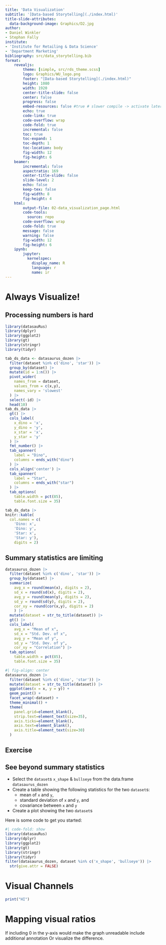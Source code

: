 ```yaml
---
title: 'Data Visualization'
subtitle: '[Data-based Storytelling](./index.html)'
title-slide-attributes: 
  data-background-image: Graphics/D2.jpg
author: 
- Daniel Winkler
- Stephan Fally
institute: 
- 'Institute for Retailing & Data Science'
- 'Department Marketing'
bibliography: src/data_storytelling.bib  
format: 
    revealjs:
        theme: [simple, src/rds_theme.scss]
        logo: Graphics/WU_logo.png
        footer: "[Data-based Storytelling](./index.html)"
        height: 1080
        width: 1920
        center-title-slide: false
        center: false
        progress: false
        embed-resources: false #true # slower compile -> activate later
        echo: true
        code-link: true
        code-overflow: wrap
        code-fold: true
        incremental: false
        toc: true
        toc-expand: 1
        toc-depth: 1
        toc-location: body
        fig-width: 12
        fig-height: 6
    beamer:
        incremental: false
        aspectratio: 169
        center-title-slide: false
        slide-level: 2
        echo: false
        keep-tex: false
        fig-width: 8
        fig-height: 4
    html:
        output-file: 02-data_visualization_page.html 
        code-tools: 
          source: repo
        code-overflow: wrap
        code-fold: true
        message: false
        warning: false
        fig-width: 12
        fig-height: 6
    ipynb:
        jupyter:
          kernelspec:
            display_name: R
            language: r
            name: ir
---
```


# Always Visualize!

## Processing numbers is hard {.scrollable}

 
::: {.content-visible unless-format="pdf"}

```r
library(datasauRus)
library(dplyr)
library(ggplot2)
library(gt)
library(stringr)
library(tidyr)

tab_ds_data <- datasaurus_dozen |>
  filter(dataset %in% c('dino', 'star')) |>
  group_by(dataset) |>
  mutate(id = 1:n()) |>
  pivot_wider(
    names_from = dataset, 
    values_from = c(x,y),
    names_vary = 'slowest'
  ) |>
  select(-id) |> 
  head(10) 
tab_ds_data |>  
  gt() |>
  cols_label(
    x_dino = 'x',
    y_dino = 'y',
    x_star = 'x',
    y_star = 'y'
  ) |>
  fmt_number() |>
  tab_spanner(
    label = "Dino",
    columns = ends_with("dino")
  ) |>
  cols_align('center') |> 
  tab_spanner(
    label = "Star",
    columns = ends_with("star")
  ) |> 
  tab_options(
    table.width = pct(85),
    table.font.size = 35) 
```

:::

::: {.content-visible when-format="beamer"}

```r
tab_ds_data |> 
knitr::kable(
  col.names = c(
    'Dino: x',
    'Dino: y',
    'Star: x',
    'Star: y'),
    digits = 2)
```

:::

## Summary statistics are limiting

```r
datasaurus_dozen |>
  filter(dataset %in% c('dino', 'star')) |>
  group_by(dataset) |>
  summarize(
    avg_x = round(mean(x), digits = 2), 
    sd_x = round(sd(x), digits = 2),
    avg_y = round(mean(y), digits = 2),
    sd_y = round(sd(y), digits = 2),
    cor_xy = round(cor(x,y), digits = 2)
    ) |>
  mutate(dataset = str_to_title(dataset)) |> 
  gt() |>
  cols_label(
    avg_x = "Mean of x",
    sd_x = "Std. Dev. of x",
    avg_y = "Mean of y",
    sd_y = "Std. Dev. of y",
    cor_xy = "Correlation") |> 
  tab_options(
    table.width = pct(85),
    table.font.size = 35) 
```

::: {.fragment .fade-in}

```r
#| fig-align: center
datasaurus_dozen |>
  filter(dataset %in% c('dino', 'star')) |>
  mutate(dataset = str_to_title(dataset)) |>
  ggplot(aes(x = x, y = y)) +
  geom_point() +
  facet_wrap(~dataset) +
  theme_minimal() +
  theme(
    panel.grid=element_blank(),
    strip.text=element_text(size=35),
    axis.ticks=element_blank(),
    axis.text=element_blank(),
    axis.title=element_text(size=30)
  )
```


:::

## Exercise 

::: {.callout-tip}
## See beyond summary statistics

- Select the `dataset`s `x_shape` & `bullseye` from the data.frame `datasaurus_dozen`
- Create a table showing the following statistics for the two `dataset`s:
  - mean of `x` and `y`,
  - standard deviation of `x` and `y`, and
  - covariance between `x` and `y`
- Create a plot showing the two `dataset`s
:::

::: {.content-visible when-format="html"}

Here is some code to get you started:

:::

```r
#| code-fold: show
library(datasauRus)
library(dplyr)
library(ggplot2)
library(gt)
library(stringr)
library(tidyr)
filter(datasaurus_dozen, dataset %in% c('x_shape', 'bullseye')) |>
  str(give.attr = FALSE)
```

# Visual Channels


```r
print("HI")
```

# Mapping visual ratios

::: {.note}
If including $0$ in the y-axis would make the graph unreadable include additional annotation
Or visualize the difference.
:::
